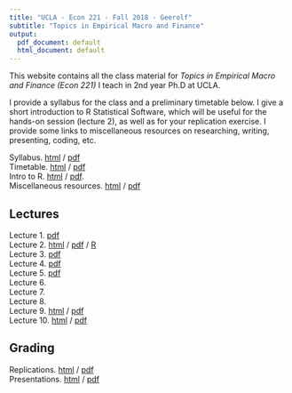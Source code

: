 ```yaml
---
title: "UCLA - Econ 221 - Fall 2018 - Geerolf"
subtitle: "Topics in Empirical Macro and Finance"
output:
  pdf_document: default
  html_document: default
---
```


This website contains all the class material for _Topics in Empirical Macro and Finance (Econ 221)_ I teach in 2nd year Ph.D at UCLA. 

I provide a syllabus for the class and a preliminary timetable below. I give a short introduction to R Statistical Software, which will be useful for the hands-on session (lecture 2), as well as for your replication exercise. I provide some links to miscellaneous resources on researching, writing, presenting, coding, etc.

Syllabus. [html](syllabus.html) / [pdf](syllabus.pdf)  
Timetable. [html](timetable.html) / [pdf](timetable.pdf)  
Intro to R. [html](R.html) / [pdf](R.pdf).  
Miscellaneous resources. [html](useful-resources.html) / [pdf](useful-resources.pdf)

## Lectures

Lecture 1. [pdf](lecture1-slides.pdf)  
Lecture 2. [html](lecture2.html) / [pdf](lecture2.pdf) / [R](lecture2.R)   
Lecture 3. [pdf](lecture3-slides.pdf)    
Lecture 4. [pdf](lecture4-slides.pdf)     
Lecture 5. [pdf](lecture5-slides.pdf)     
Lecture 6.  
Lecture 7.  
Lecture 8.  
Lecture 9. [html](lecture9.html) /  [pdf](lecture9.pdf)  
Lecture 10. [html](lecture10.html) /  [pdf](lecture10.pdf)  

## Grading

Replications. [html](papers-to-replicate.html) / [pdf](papers-to-replicate.pdf)  
Presentations. [html](papers-to-present.html)  / [pdf](papers-to-present.pdf)  
